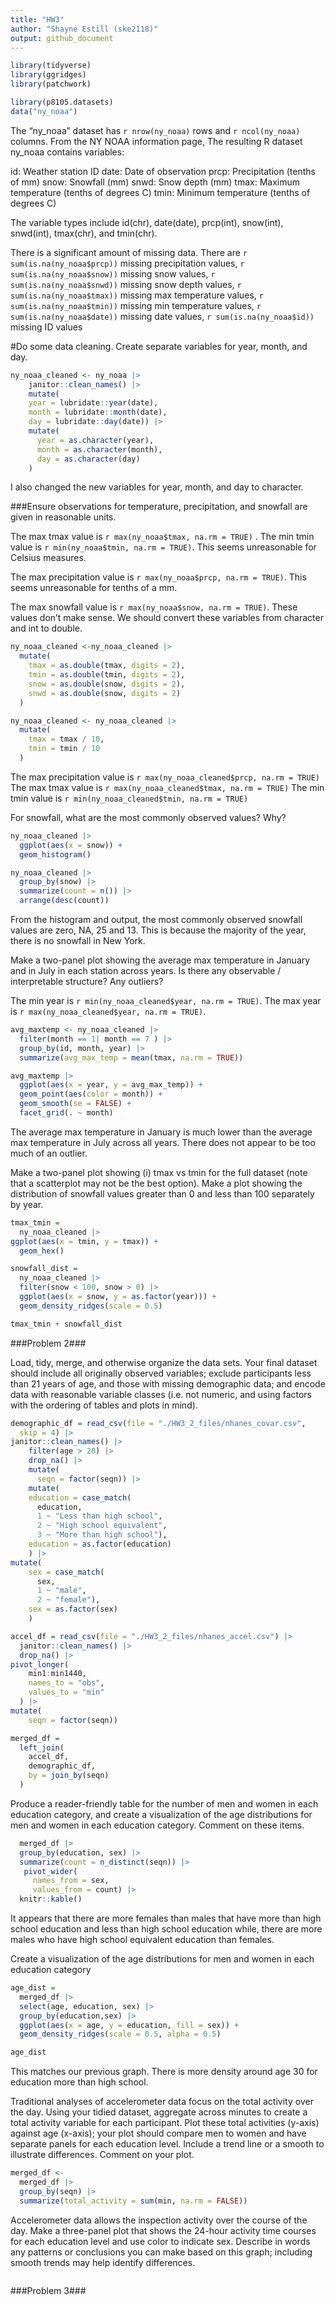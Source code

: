 ```yaml
---
title: "HW3"
author: "Shayne Estill (ske2118)"
output: github_document
---
```


```r
library(tidyverse)
library(ggridges)
library(patchwork)
```

```r
library(p8105.datasets)
data("ny_noaa")
```

The "ny_noaa" dataset has `r nrow(ny_noaa)` rows and `r ncol(ny_noaa)` columns. From the NY NOAA information page, The resulting R dataset ny_noaa contains variables:

id: Weather station ID
date: Date of observation
prcp: Precipitation (tenths of mm)
snow: Snowfall (mm)
snwd: Snow depth (mm)
tmax: Maximum temperature (tenths of degrees C)
tmin: Minimum temperature (tenths of degrees C)

The variable types include id(chr), date(date), prcp(int), snow(int), snwd(int), tmax(chr), and tmin(chr). 

There is a significant amount of missing data. There are 
`r sum(is.na(ny_noaa$prcp))` missing precipitation values, 
`r sum(is.na(ny_noaa$snow))` missing snow values, 
`r sum(is.na(ny_noaa$snwd))` missing snow depth values, 
`r sum(is.na(ny_noaa$tmax))` missing max temperature values, 
`r sum(is.na(ny_noaa$tmin))` missing min temperature values, 
`r sum(is.na(ny_noaa$date))` missing date values,
`r sum(is.na(ny_noaa$id))` missing ID values 



#Do some data cleaning. Create separate variables for year, month, and day. 

```r
ny_noaa_cleaned <- ny_noaa |>
    janitor::clean_names() |>
    mutate(
    year = lubridate::year(date),
    month = lubridate::month(date),
    day = lubridate::day(date)) |>
    mutate(
      year = as.character(year),
      month = as.character(month),
      day = as.character(day)
    )
```

I also changed the new variables for year, month, and day to character. 


###Ensure observations for temperature, precipitation, and snowfall are given in reasonable units. 

The max tmax value is `r max(ny_noaa$tmax, na.rm = TRUE)` . 
The min tmin value is `r min(ny_noaa$tmin, na.rm = TRUE)`.
This seems unreasonable for Celsius measures. 

The max precipitation value is `r max(ny_noaa$prcp, na.rm = TRUE)`.
This seems unreasonable for tenths of a mm. 

The max snowfall value is `r max(ny_noaa$snow, na.rm = TRUE)`.
These values don't make sense. We should convert these variables from
character and int to double. 

```r
ny_noaa_cleaned <-ny_noaa_cleaned |>
  mutate(
    tmax = as.double(tmax, digits = 2),
    tmin = as.double(tmin, digits = 2),
    snow = as.double(snow, digits = 2),
    snwd = as.double(snow, digits = 2)
  )
```

```r
ny_noaa_cleaned <- ny_noaa_cleaned |>
  mutate(
    tmax = tmax / 10,
    tmin = tmin / 10
  )
```

The max precipitation value is `r max(ny_noaa_cleaned$prcp, na.rm = TRUE)`
The max tmax value is `r max(ny_noaa_cleaned$tmax, na.rm = TRUE)`
The min tmin value is `r min(ny_noaa_cleaned$tmin, na.rm = TRUE)`

For snowfall, what are the most commonly observed values? Why?

```r
ny_noaa_cleaned |>
  ggplot(aes(x = snow)) + 
  geom_histogram() 

ny_noaa_cleaned |> 
  group_by(snow) |> 
  summarize(count = n()) |> 
  arrange(desc(count))
```

From the histogram and output, the most commonly observed snowfall values are zero, NA, 25 and 13. This is because the majority of the year, there is no snowfall in New York. 


Make a two-panel plot showing the average max temperature in January and in July in each station across years. Is there any observable / interpretable structure? Any outliers?

The min year is `r min(ny_noaa_cleaned$year, na.rm = TRUE)`.
The max year is `r max(ny_noaa_cleaned$year, na.rm = TRUE)`.


```r
avg_maxtemp <- ny_noaa_cleaned |>
  filter(month == 1| month == 7 ) |>
  group_by(id, month, year) |>
  summarize(avg_max_temp = mean(tmax, na.rm = TRUE))

avg_maxtemp |>
  ggplot(aes(x = year, y = avg_max_temp)) + 
  geom_point(aes(color = month)) + 
  geom_smooth(se = FALSE) +
  facet_grid(. ~ month)
```

The average max temperature in January is much lower than the average max
temperature in July across all years. There does not appear to be too much of an outlier. 


Make a two-panel plot showing (i) tmax vs tmin for the full dataset (note that a scatterplot may not be the best option). Make a plot showing the distribution of snowfall values greater than 0 and less than 100 separately by year.

```r
tmax_tmin = 
  ny_noaa_cleaned |>
ggplot(aes(x = tmin, y = tmax)) + 
  geom_hex() 

snowfall_dist = 
  ny_noaa_cleaned |>
  filter(snow < 100, snow > 0) |>
  ggplot(aes(x = snow, y = as.factor(year))) + 
  geom_density_ridges(scale = 0.5)

tmax_tmin + snowfall_dist
```

###Problem 2###

Load, tidy, merge, and otherwise organize the data sets. Your final dataset should include all originally observed variables; exclude participants less than 21 years of age, and those with missing demographic data; and encode data with reasonable variable classes (i.e. not numeric, and using factors with the ordering of tables and plots in mind).

```r
demographic_df = read_csv(file = "./HW3_2_files/nhanes_covar.csv",   
  skip = 4) |>
janitor::clean_names() |>
    filter(age > 20) |>
    drop_na() |>
    mutate(
      seqn = factor(seqn)) |> 
    mutate(
    education = case_match(
      education,
      1 ~ "Less than high school",
      2 ~ "High school equivalent",
      3 ~ "More than high school"),
    education = as.factor(education)
    ) |>
mutate(
    sex = case_match(
      sex,
      1 ~ "male",
      2 ~ "female"),
    sex = as.factor(sex)
    )


```

```r
accel_df = read_csv(file = "./HW3_2_files/nhanes_accel.csv") |>
  janitor::clean_names() |>
  drop_na() |>
pivot_longer(
    min1:min1440,
    names_to = "obs",
    values_to = "min"
  ) |>
mutate(
    seqn = factor(seqn)) 
```

```r
merged_df = 
  left_join(
    accel_df,
    demographic_df,
    by = join_by(seqn)
  )
```


Produce a reader-friendly table for the number of men and women in each education category, and create a visualization of the age distributions for men and women in each education category. Comment on these items.

```r
  merged_df |>
  group_by(education, sex) |>
  summarize(count = n_distinct(seqn)) |> 
   pivot_wider(
     names_from = sex,
     values_from = count) |>
  knitr::kable()
```


It appears that there are more females than males that have more than high school education and less than high school education while, there are more males who have high school equivalent education than females. 


Create a visualization of the age distributions for men and women in each education category
```r
age_dist = 
  merged_df |>
  select(age, education, sex) |>
  group_by(education,sex) |>
  ggplot(aes(x = age, y = education, fill = sex)) + 
  geom_density_ridges(scale = 0.5, alpha = 0.5)

age_dist
```

This matches our previous graph. There is more density around age 30 for education more than high school.

Traditional analyses of accelerometer data focus on the total activity over the day. Using your tidied dataset, aggregate across minutes to create a total activity variable for each participant. Plot these total activities (y-axis) against age (x-axis); your plot should compare men to women and have separate panels for each education level. Include a trend line or a smooth to illustrate differences. Comment on your plot.

```r
merged_df <-
  merged_df |>
  group_by(seqn) |>
  summarize(total_activity = sum(min, na.rm = FALSE))


```


Accelerometer data allows the inspection activity over the course of the day. Make a three-panel plot that shows the 24-hour activity time courses for each education level and use color to indicate sex. Describe in words any patterns or conclusions you can make based on this graph; including smooth trends may help identify differences.

```r

```



###Problem 3###